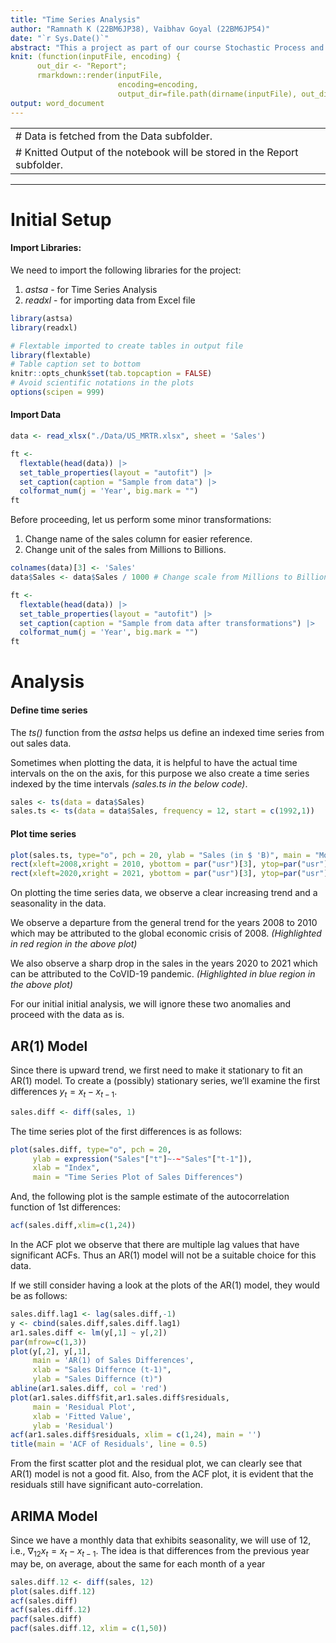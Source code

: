 ```yaml
---
title: "Time Series Analysis"
author: "Ramnath K (22BM6JP38), Vaibhav Goyal (22BM6JP54)"
date: "`r Sys.Date()`"
abstract: "This a project as part of our course Stochastic Process and Application at ISI, Kolkata. We will be analysing the time series data of new cars sales in USA from January 1992 to October 2022. The end goal of the project would be to be able to fit a suitable time series model and predict values for certain period. The repository for this project can be found at https://github.com/vai-b-hav/SPA_Project"
knit: (function(inputFile, encoding) {
      out_dir <- "Report";
      rmarkdown::render(inputFile,
                        encoding=encoding,
                        output_dir=file.path(dirname(inputFile), out_dir))})
output: word_document
---
```


---
# Data is fetched from the Data subfolder.
# Knitted Output of the notebook will be stored in the Report subfolder.
---

***

# Initial Setup

#### Import Libraries:

We need to import the following libraries for the project:

1.  *astsa* - for Time Series Analysis
2.  *readxl* - for importing data from Excel file

```r
library(astsa)
library(readxl)
```

```r
# Flextable imported to create tables in output file
library(flextable)
# Table caption set to bottom
knitr::opts_chunk$set(tab.topcaption = FALSE)
# Avoid scientific notations in the plots
options(scipen = 999)
```


#### Import Data
```r
data <- read_xlsx("./Data/US_MRTR.xlsx", sheet = 'Sales')
```
```r
ft <- 
  flextable(head(data)) |>
  set_table_properties(layout = "autofit") |>
  set_caption(caption = "Sample from data") |>
  colformat_num(j = 'Year', big.mark = "")
ft
```

Before proceeding, let us perform some minor transformations:

1.  Change name of the sales column for easier reference.
2.  Change unit of the sales from Millions to Billions.

```r
colnames(data)[3] <- 'Sales'
data$Sales <- data$Sales / 1000 # Change scale from Millions to Billions
```

```r
ft <- 
  flextable(head(data)) |>
  set_table_properties(layout = "autofit") |>
  set_caption(caption = "Sample from data after transformations") |>
  colformat_num(j = 'Year', big.mark = "")
ft
```

# Analysis

#### Define time series

The *ts()* function from the *astsa* helps us define an indexed time series from out sales data.

Sometimes when plotting the data, it is helpful to have the actual time intervals on the on the axis, for this purpose we also create a time series indexed by the time intervals *(sales.ts in the below code)*.
```r
sales <- ts(data = data$Sales)
sales.ts <- ts(data = data$Sales, frequency = 12, start = c(1992,1))
```
#### Plot time series
```r
plot(sales.ts, type="o", pch = 20, ylab = "Sales (in $ 'B)", main = "Monthly New Car Sales in US [Jan 1992 - Oct 2022]")
rect(xleft=2008,xright = 2010, ybottom = par("usr")[3], ytop=par("usr")[4], density=10, col = "red")
rect(xleft=2020,xright = 2021, ybottom = par("usr")[3], ytop=par("usr")[4], density=10, col = "blue")

```

On plotting the time series data, we observe a clear increasing trend and a seasonality in the data.

We observe a departure from the general trend for the years 2008 to 2010 which may be attributed to the global economic crisis of 2008. *(Highlighted in red region in the above plot)*

We also observe a sharp drop in the sales in the years 2020 to 2021 which can be attributed to the CoVID-19 pandemic. *(Highlighted in blue region in the above plot)*

For our initial initial analysis, we will ignore these two anomalies and proceed with the data as is.

## AR(1) Model

Since there is upward trend, we first need to make it stationary to fit an AR(1) model. To create a (possibly) stationary series, we’ll examine the first differences $y_t = x_t - x_{t-1}$.

```r
sales.diff <- diff(sales, 1)
```

The time series plot of the first differences is as follows:

```r
plot(sales.diff, type="o", pch = 20,
     ylab = expression("Sales"["t"]~-~"Sales"["t-1"]),
     xlab = "Index",
     main = "Time Series Plot of Sales Differences")
```

And, the following plot is the sample estimate of the autocorrelation function of 1st differences:

```r
acf(sales.diff,xlim=c(1,24))
```

In the ACF plot we observe that there are multiple lag values that have significant ACFs. Thus an AR(1) model will not be a suitable choice for this data.

If we still consider having a look at the plots of the AR(1) model, they would be as follows:

```r
sales.diff.lag1 <- lag(sales.diff,-1)
y <- cbind(sales.diff,sales.diff.lag1)
ar1.sales.diff <- lm(y[,1] ~ y[,2])
par(mfrow=c(1,3))
plot(y[,2], y[,1],
     main = 'AR(1) of Sales Differences',
     xlab = "Sales Differnce (t-1)",
     ylab = "Sales Differnce (t)")
abline(ar1.sales.diff, col = 'red')
plot(ar1.sales.diff$fit,ar1.sales.diff$residuals,
     main = 'Residual Plot',
     xlab = 'Fitted Value',
     ylab = 'Residual')
acf(ar1.sales.diff$residuals, xlim = c(1,24), main = '')
title(main = 'ACF of Residuals', line = 0.5)
```

From the first scatter plot and the residual plot, we can clearly see that AR(1) model is not a good fit. Also, from the ACF plot, it is evident that the residuals still have significant auto-correlation.  

## ARIMA Model

Since we have a monthly data that exhibits seasonality, we will use of 12, i.e., ${\nabla_{12}x_{t} = x_t - x_{t-1}}$. The idea is that differences from the previous year may be, on average, about the same for each month of a year
```r
sales.diff.12 <- diff(sales, 12)
plot(sales.diff.12)
acf(sales.diff)
acf(sales.diff.12)
pacf(sales.diff)
pacf(sales.diff.12, xlim = c(1,50))
```



